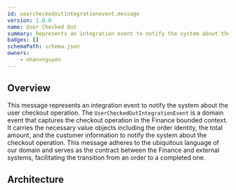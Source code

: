```yaml
---
id: usercheckedoutintegrationevent.message
version: 1.0.0
name: User Checked Out
summary: Represents an integration event to notify the system about the user checkout operation
badges: []
schemaPath: schema.json
owners:
    - nhanxnguyen
---
```


## Overview

This message represents an integration event to notify the system about the user checkout operation. The `UserCheckedOutIntegrationEvent` is a domain event that captures the checkout operation in the Finance bounded context. It carries the necessary value objects including the order identity, the total amount, and the customer information to notify the system about the checkout operation. This message adheres to the ubiquitous language of our domain and serves as the contract between the Finance and external systems, facilitating the transition from an order to a completed one.

## Architecture

<NodeGraph />

